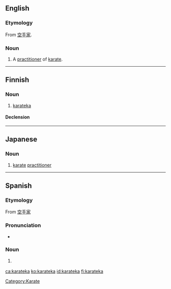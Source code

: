 ==English==

===Etymology===
From {{etyl|ja}} [[空手家]].

===Noun===
{{en-noun}}

# A [[practitioner]] of [[karate]].

[[Category:Karate]]

----

==Finnish==

===Noun===
{{fi-noun}}

# [[#English|karateka]]

====Declension====
{{fi-decl-kulkija|karatek}}

----

==Japanese==

===Noun===
{{ja-noun|r|hira=からてか}}

# {{ja-def|空手家}} [[karate]] [[practitioner]]

----

==Spanish==

===Etymology===
From {{etyl|ja|es}} [[空手家]]

===Pronunciation===
* {{IPA|[ka̠.ɾa̠ˈte̞.ka̠]|lang=es}}

===Noun===
{{es-noun|mf}}
# {{martial arts|lang=es}} {{l|en|karateka}}

[[ca:karateka]]
[[ko:karateka]]
[[id:karateka]]
[[fi:karateka]]